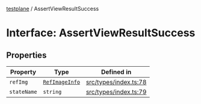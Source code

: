 [testplane](../README.mdx) / AssertViewResultSuccess

# Interface: AssertViewResultSuccess

## Properties

| Property | Type | Defined in |
| ------ | ------ | ------ |
| `refImg` | [`RefImageInfo`](RefImageInfo.mdx) | [src/types/index.ts:78](https://github.com/gemini-testing/testplane/blob/57d0b182c37e21d8bdf52acbb137a028841767af/src/types/index.ts#L78) |
| `stateName` | `string` | [src/types/index.ts:79](https://github.com/gemini-testing/testplane/blob/57d0b182c37e21d8bdf52acbb137a028841767af/src/types/index.ts#L79) |
